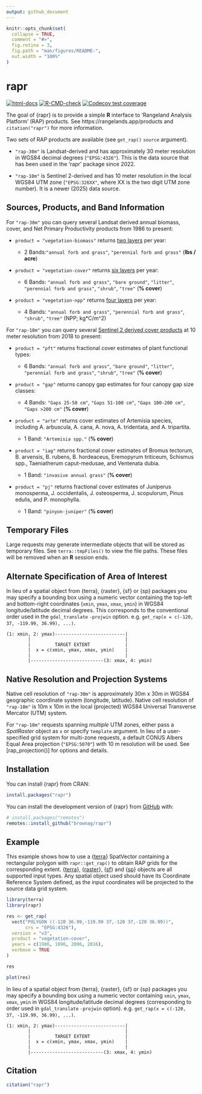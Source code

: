 ```yaml
---
output: github_document
---
```


<!-- README.md is generated from README.Rmd. Please edit that file -->

```r
knitr::opts_chunk$set(
  collapse = TRUE,
  comment = "#>",
  fig.retina = 3,
  fig.path = "man/figures/README-",
  out.width = "100%"
)
```

# rapr

<!-- badges: start -->
[![html-docs](https://img.shields.io/badge/docs-HTML-informational)](https://humus.rocks/rapr/)
[![R-CMD-check](https://github.com/brownag/rapr/actions/workflows/R-CMD-check.yaml/badge.svg)](https://github.com/brownag/rapr/actions/workflows/R-CMD-check.yaml)
[![Codecov test coverage](https://codecov.io/gh/brownag/rapr/branch/main/graph/badge.svg)](https://app.codecov.io/gh/brownag/rapr?branch=main)
<!-- badges: end -->

The goal of {rapr} is to provide a simple **R** interface to 'Rangeland Analysis
Platform' (RAP) products. See https://rangelands.app/products and
`citation("rapr")` for more information.

Two sets of RAP products are available (see `get_rap()` `source` argument).

 - `"rap-30m"` is Landsat-derived and has approximately 30 meter resolution in WGS84 decimal degrees (`"EPSG:4326"`). This is the data source that has been used in the 'rapr' package since 2022.

 - `"rap-10m"` is Sentinel 2-derived and has 10 meter resolution in the local WGS84 UTM zone (`"EPSG:326XX"`, where XX is the two digit UTM zone number). It is a newer (2025) data source.

## Sources, Products, and Band Information

For `"rap-30m"` you can query several Landsat derived annual biomass, cover, and
Net Primary Productivity products from 1986 to present:

  - `product = "vegetation-biomass"` returns [two layers](http://rangeland.ntsg.umt.edu/data/rap/rap-vegetation-biomass/v3/README) per year:

    - 2 Bands:`"annual forb and grass"`, `"perennial forb and grass"` (**lbs / acre**)

  - `product = "vegetation-cover"` returns [six layers](http://rangeland.ntsg.umt.edu/data/rap/rap-vegetation-cover/v3/README) per year:

    - 6 Bands: `"annual forb and grass"`, `"bare ground"`, `"litter"`, `"perennial forb and grass"`, `"shrub"`, `"tree"` (**% cover**)

  - `product = "vegetation-npp"` returns [four layers](http://rangeland.ntsg.umt.edu/data/rap/rap-vegetation-npp/v3/README) per year:

    - 4 Bands: `"annual forb and grass"`, `"perennial forb and grass"`, `"shrub"`, `"tree"` (NPP; kg*C/m^2)

For `"rap-10m"` you can query several [Sentinel 2 derived cover
products](http://rangeland.ntsg.umt.edu/data/rangeland-s2/README) at 10 meter
resolution from 2018 to present:

   - `product = "pft"` returns fractional cover estimates of plant functional types:

     - 6 Bands: `"annual forb and grass"`, `"bare ground"`, `"litter"`, `"perennial forb and grass"`, `"shrub"`, `"tree"`  (**% cover**)

   - `product = "gap"` returns canopy gap estimates for four canopy gap size classes:

     - 4 Bands: `"Gaps 25-50 cm"`, `"Gaps 51-100 cm"`, `"Gaps 100-200 cm"`, `"Gaps >200 cm"`  (**% cover**)

   - `product = "arte"` returns cover estimates of Artemisia species, including A. arbuscula, A. cana, A. nova, A. tridentata, and A. tripartita.

     - 1 Band: `"Artemisia spp."` (**% cover**)

   - `product = "iag"` returns fractional cover estimates of Bromus tectorum, B. arvensis, B. rubens, B. hordeaceus, Eremopyrum triticeum, Schismus spp., Taeniatherum caput-medusae, and Ventenata dubia.

     - 1 Band: `"invasive annual grass"` (**% cover**)

   - `product = "pj"` returns fractional cover estimates of Juniperus monosperma, J. occidentalis, J. osteosperma, J. scopulorum, Pinus edulis, and P. monophylla.

     - 1 Band: `"pinyon-juniper"` (**% cover**)

## Temporary Files

  Large requests may generate intermediate objects that will be stored as
  temporary files. See `terra::tmpFiles()` to view the file paths. These
  files will be removed when an **R** session ends.

## Alternate Specification of Area of Interest

  In lieu of a spatial object from \{terra\}, \{raster\}, \{sf\} or \{sp\}
  packages you may specify a bounding box using a numeric vector containing
  the top-left and bottom-right coordinates (`xmin`, `ymax`, `xmax`, `ymin`)
  in WGS84 longitude/latitude decimal degrees. This corresponds to the
  conventional order used in the `gdal_translate` `-projwin` option. e.g.
  `get_rap(x = c(-120, 37, -119.99, 36.99), ...)`.

```
(1: xmin, 2: ymax)--------------------------|
        |                                   |
        |         TARGET EXTENT             |
        |  x = c(xmin, ymax, xmax, ymin)    |
        |                                   |
        |---------------------------(3: xmax, 4: ymin)
```
## Native Resolution and Projection Systems

  Native cell resolution of `"rap-30m"` is approximately 30m x 30m in WGS84
  geographic coordinate system (longitude, latitude). Native cell resolution of
  `"rap-10m"` is 10m x 10m in the local (projected) WGS84 Universal Transverse
  Mercator (UTM) system.

  For `"rap-10m"` requests spanning _multiple_ UTM zones, either pass a
  _SpatRaster_ object as `x` or specify `template` argument. In lieu of a
  user-specified grid system for multi-zone requests, a default CONUS Albers
  Equal Area projection (`"EPSG:5070"`) with 10 m resolution will be used. See
  [rap_projection()] for options and details.
  
## Installation

You can install {rapr} from CRAN:

``` r
install.packages("rapr")
```

You can install the development version of {rapr} from
[GitHub](https://github.com/brownag/rapr) with:

``` r
# install.packages("remotes")
remotes::install_github("brownag/rapr")
```

## Example

This example shows how to use a {[terra](https://github.com/rspatial/terra)}
SpatVector containing a rectangular polygon with `rapr::get_rap()` to obtain RAP
grids for the corresponding extent.
{[terra](https://cran.r-project.org/package=terra)},
{[raster](https://cran.r-project.org/package=raster)},
{[sf](https://cran.r-project.org/package=sf)} and
{[sp](https://cran.r-project.org/package=sp)} objects are all supported input
types. Any spatial object used should have its Coordinate Reference System
defined, as the input coordinates will be projected to the source data grid
system.

```r
library(terra)
library(rapr)

res <- get_rap(
  vect("POLYGON ((-120 36.99,-119.99 37,-120 37,-120 36.99))",
       crs = "EPSG:4326"), 
  version = "v3",
  product = "vegetation-cover",
  years = c(1986, 1996, 2006, 2016),
  verbose = TRUE
)

res

plot(res)
```

In lieu of a spatial object from {terra}, {raster}, {sf} or {sp} packages you
may specify a bounding box using a numeric vector containing `xmin`, `ymax`,
`xmax`, `ymin` in WGS84 longitude/latitude decimal degrees (corresponding to
order used in `gdal_translate` `-projwin` option). e.g. `get_rap(x = c(-120, 37,
-119.99, 36.99), ...)`.

```
(1: xmin, 2: ymax)--------------------------|
        |                                   |
        |         TARGET EXTENT             |
        |  x = c(xmin, ymax, xmax, ymin)    |
        |                                   |
        |---------------------------(3: xmax, 4: ymin)
```

## Citation

```r
citation("rapr")
```
